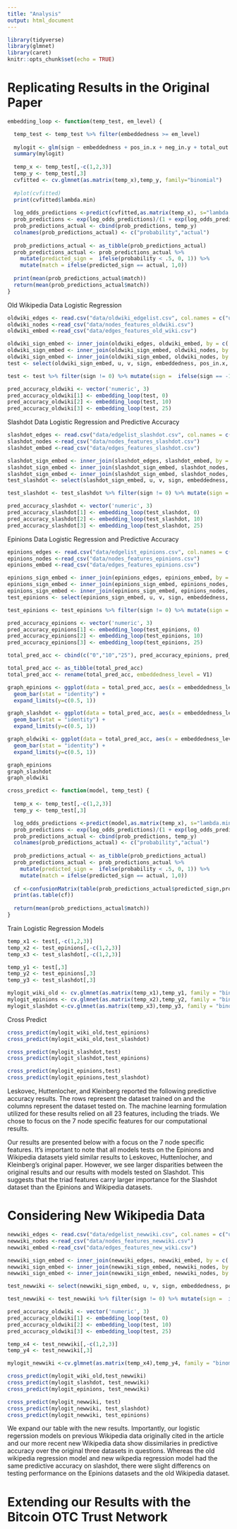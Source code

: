 ```yaml
---
title: "Analysis"
output: html_document
---
```


```r
library(tidyverse)
library(glmnet)
library(caret)
knitr::opts_chunk$set(echo = TRUE)
```

# Replicating Results in the Original Paper

```r
embedding_loop <- function(temp_test, em_level) {

  temp_test <- temp_test %>% filter(embeddedness >= em_level)
  
  mylogit <- glm(sign ~ embeddedness + pos_in.x + neg_in.y + total_out.x + total_in.y + pos_out.x + neg_out.y, data = temp_test, family = "binomial")
  summary(mylogit)
  
  temp_x <- temp_test[,-c(1,2,3)]
  temp_y <- temp_test[,3]
  cvfitted <- cv.glmnet(as.matrix(temp_x),temp_y, family="binomial")
  
  #plot(cvfitted)
  print(cvfitted$lambda.min)
  
  log_odds_predictions <-predict(cvfitted,as.matrix(temp_x), s="lambda.min")
  prob_predictions <- exp(log_odds_predictions)/(1 + exp(log_odds_predictions))
  prob_predictions_actual <- cbind(prob_predictions, temp_y)
  colnames(prob_predictions_actual) <- c("probability","actual")
  
  prob_predictions_actual <- as_tibble(prob_predictions_actual)
  prob_predictions_actual <- prob_predictions_actual %>%
    mutate(predicted_sign =  ifelse(probability < .5, 0, 1)) %>%
    mutate(match = ifelse(predicted_sign == actual, 1,0))
  
  print(mean(prob_predictions_actual$match))
  return(mean(prob_predictions_actual$match))
}
```

Old Wikipedia Data Logistic Regression

```r
oldwiki_edges <- read.csv("data/oldwiki_edgelist.csv", col.names = c("u", "v", "sign"))
oldwiki_nodes <-read_csv("data/nodes_features_oldwiki.csv")
oldwiki_embed <-read_csv("data/edges_features_old_wiki.csv")

oldwiki_sign_embed <- inner_join(oldwiki_edges, oldwiki_embed, by = c('u'='u', 'v' = 'v'))
oldwiki_sign_embed <- inner_join(oldwiki_sign_embed, oldwiki_nodes, by = c('u' = 'node_id'))
oldwiki_sign_embed <- inner_join(oldwiki_sign_embed, oldwiki_nodes, by = c('v' = 'node_id'))
test <- select(oldwiki_sign_embed, u, v, sign, embeddedness, pos_in.x, neg_in.y, total_out.x, total_in.y, pos_out.x, neg_out.y)

test <- test %>% filter(sign != 0) %>% mutate(sign =  ifelse(sign == -1, 0, 1))

pred_accuracy_oldwiki <- vector('numeric', 3)
pred_accuracy_oldwiki[1] <- embedding_loop(test, 0)
pred_accuracy_oldwiki[2] <- embedding_loop(test, 10)
pred_accuracy_oldwiki[3] <- embedding_loop(test, 25)
```


Slashdot Data Logistic Regression and Predictive Accuracy

```r
slashdot_edges <- read.csv("data/edgelist_slashdot.csv", col.names = c("u", "v", "sign"))
slashdot_nodes <-read_csv("data/nodes_features_slashdot.csv")
slashdot_embed <-read_csv("data/edges_features_slashdot.csv")

slashdot_sign_embed <- inner_join(slashdot_edges, slashdot_embed, by = c('u'='u', 'v' = 'v'))
slashdot_sign_embed <- inner_join(slashdot_sign_embed, slashdot_nodes, by = c('u' = 'node_id'))
slashdot_sign_embed <- inner_join(slashdot_sign_embed, slashdot_nodes, by = c('v' = 'node_id'))
test_slashdot <- select(slashdot_sign_embed, u, v, sign, embeddedness, pos_in.x, neg_in.y, total_out.x, total_in.y, pos_out.x, neg_out.y)

test_slashdot <- test_slashdot %>% filter(sign != 0) %>% mutate(sign =  ifelse(sign == -1, 0, 1))

pred_accuracy_slashdot <- vector('numeric', 3)
pred_accuracy_slashdot[1] <- embedding_loop(test_slashdot, 0)
pred_accuracy_slashdot[2] <- embedding_loop(test_slashdot, 10)
pred_accuracy_slashdot[3] <- embedding_loop(test_slashdot, 25)
```

Epinions Data Logistic Regression and Predictive Accuracy

```r
epinions_edges <- read.csv("data/edgelist_epinions.csv", col.names = c("u", "v", "sign"))
epinions_nodes <-read_csv("data/nodes_features_epinions.csv")
epinions_embed <-read_csv("data/edges_features_epinions.csv")

epinions_sign_embed <- inner_join(epinions_edges, epinions_embed, by = c('u'='u', 'v' = 'v'))
epinions_sign_embed <- inner_join(epinions_sign_embed, epinions_nodes, by = c('u' = 'node_id'))
epinions_sign_embed <- inner_join(epinions_sign_embed, epinions_nodes, by = c('v' = 'node_id'))
test_epinions <- select(epinions_sign_embed, u, v, sign, embeddedness, pos_in.x, neg_in.y, total_out.x, total_in.y, pos_out.x, neg_out.y)

test_epinions <- test_epinions %>% filter(sign != 0) %>% mutate(sign =  ifelse(sign == -1, 0, 1))

pred_accuracy_epinions <- vector('numeric', 3)
pred_accuracy_epinions[1] <- embedding_loop(test_epinions, 0)
pred_accuracy_epinions[2] <- embedding_loop(test_epinions, 10)
pred_accuracy_epinions[3] <- embedding_loop(test_epinions, 25)
```

```r
total_pred_acc <- cbind(c("0","10","25"), pred_accuracy_epinions, pred_accuracy_slashdot, pred_accuracy_oldwiki)

total_pred_acc <- as_tibble(total_pred_acc)
total_pred_acc <- rename(total_pred_acc, embeddedness_level = V1)

graph_epinions <- ggplot(data = total_pred_acc, aes(x = embeddedness_level, y = pred_accuracy_epinions)) + 
  geom_bar(stat = "identity") + 
  expand_limits(y=c(0.5, 1))

graph_slashdot <- ggplot(data = total_pred_acc, aes(x = embeddedness_level, y = pred_accuracy_slashdot)) + 
  geom_bar(stat = "identity") + 
  expand_limits(y=c(0.5, 1))

graph_oldwiki <- ggplot(data = total_pred_acc, aes(x = embeddedness_level, y = pred_accuracy_oldwiki)) + 
  geom_bar(stat = "identity") + 
  expand_limits(y=c(0.5, 1))

graph_epinions
graph_slashdot
graph_oldwiki
```

```r
cross_predict <- function(model, temp_test) {
  
  temp_x <- temp_test[,-c(1,2,3)]
  temp_y <- temp_test[,3]

  log_odds_predictions <-predict(model,as.matrix(temp_x), s="lambda.min")
  prob_predictions <- exp(log_odds_predictions)/(1 + exp(log_odds_predictions))
  prob_predictions_actual <- cbind(prob_predictions, temp_y)
  colnames(prob_predictions_actual) <- c("probability","actual")
  
  prob_predictions_actual <- as_tibble(prob_predictions_actual)
  prob_predictions_actual <- prob_predictions_actual %>%
    mutate(predicted_sign =  ifelse(probability < .5, 0, 1)) %>%
    mutate(match = ifelse(predicted_sign == actual, 1,0))
    
  cf <-confusionMatrix(table(prob_predictions_actual$predicted_sign,prob_predictions_actual$actual))
  print(as.table(cf))
  
  return(mean(prob_predictions_actual$match))
}
```

Train Logistic Regression Models

```r
temp_x1 <- test[,-c(1,2,3)]
temp_x2 <- test_epinions[,-c(1,2,3)]
temp_x3 <- test_slashdot[,-c(1,2,3)]

temp_y1 <- test[,3]
temp_y2 <- test_epinions[,3]
temp_y3 <- test_slashdot[,3]

mylogit_wiki_old <- cv.glmnet(as.matrix(temp_x1),temp_y1, family = "binomial")
mylogit_epinions <- cv.glmnet(as.matrix(temp_x2),temp_y2, family = "binomial")
mylogit_slashdot <-cv.glmnet(as.matrix(temp_x3),temp_y3, family = "binomial")
```

Cross Predict 

```r
cross_predict(mylogit_wiki_old,test_epinions)
cross_predict(mylogit_wiki_old,test_slashdot)

cross_predict(mylogit_slashdot,test)
cross_predict(mylogit_slashdot,test_epinions)

cross_predict(mylogit_epinions,test)
cross_predict(mylogit_epinions,test_slashdot)
```

Leskovec, Huttenlocher, and Kleinberg reported the following predictive accuracy results. The rows represent the dataset trained on and the columns represent the dataset tested on. The machine learning formulation utilized for these results relied on all 23 features, including the triads. We chose to focus on the 7 node specific features for our computational results. 

\begin{table}[]
\begin{tabular}{llll}
          & Epinions & Slashdot & Wikipedia \\
Epinions  & 0.9342   & 0.9289   & 0.7722    \\
Slashdot  & 0.9249   & 0.9351   & 0.7717    \\
Wikipedia & 0.9272   & 0.9260   & 0.8021   
\end{tabular}
\end{table}

Our results are presented below with a focus on the 7 node specific features. It's important to note that all models tests on the Epinions and Wikipedia datasets yield similar results to Leskovec, Huttenlocher, and Kleinberg's original paper. However, we see larger disparities between the original results and our results with models tested on Slashdot. This suggests that the triad features carry larger importance for the Slashdot dataset than the Epinions and Wikipedia datasets. 

\begin{table}[]
\begin{tabular}{llll}
          & Epinions & Slashdot & Wikipedia \\
Epinions  & 0.8991   & 0.8125   & 0.7956    \\
Slashdot  & 0.8916   & 0.8424   & 0.7870    \\
Wikipedia & 0.9249   & 0.8446   & 0.8549   
\end{tabular}
\end{table}

# Considering New Wikipedia Data

```r
newwiki_edges <- read.csv("data/edgelist_newwiki.csv", col.names = c("u", "v", "sign"))
newwiki_nodes <-read_csv("data/nodes_features_newwiki.csv")
newwiki_embed <-read_csv("data/edges_features_new_wiki.csv")

newwiki_sign_embed <- inner_join(newwiki_edges, newwiki_embed, by = c('u'='u', 'v' = 'v'))
newwiki_sign_embed <- inner_join(newwiki_sign_embed, newwiki_nodes, by = c('u' = 'node_id'))
newwiki_sign_embed <- inner_join(newwiki_sign_embed, newwiki_nodes, by = c('v' = 'node_id'))

test_newwiki <- select(newwiki_sign_embed, u, v, sign, embeddedness, pos_in.x, neg_in.y, total_out.x, total_in.y, pos_out.x, neg_out.y)

test_newwiki <- test_newwiki %>% filter(sign != 0) %>% mutate(sign =  ifelse(sign == -1, 0, 1))

pred_accuracy_oldwiki <- vector('numeric', 3)
pred_accuracy_oldwiki[1] <- embedding_loop(test, 0)
pred_accuracy_oldwiki[2] <- embedding_loop(test, 10)
pred_accuracy_oldwiki[3] <- embedding_loop(test, 25)
```

```r
temp_x4 <- test_newwiki[,-c(1,2,3)]
temp_y4 <- test_newwiki[,3]

mylogit_newwiki <-cv.glmnet(as.matrix(temp_x4),temp_y4, family = "binomial")

cross_predict(mylogit_wiki_old,test_newwiki)
cross_predict(mylogit_slashdot, test_newwiki)
cross_predict(mylogit_epinions, test_newwiki)

cross_predict(mylogit_newwiki, test)
cross_predict(mylogit_newwiki, test_slashdot)
cross_predict(mylogit_newwiki, test_epinions)
```

We expand our table with the new results. Importantly, our logistic regerssion models on previous Wikipedia data originally cited in the article and our more recent new Wikipedia data show dissimilaries in predictive accuracy over the original three datasets in questions. Whereas the old wikipedia regression model and new wikpedia regression model had the same predictive accuracy on slashdot, there were slight differencs on testing performance on the Epinions datasets and the old Wikipedia dataset. 

\begin{table}[]
\begin{tabular}{lllll}
              & Epinions & Slashdot & Wikipedia & New Wikipedia \\
Epinions      & 0.8991   & 0.8125   & 0.7956    & 0.8270        \\
Slashdot      & 0.8916   & 0.8424   & 0.7870    & 0.9105        \\
Wikipedia     & 0.9249   & 0.8446   & 0.8549    & 0.9046        \\
New Wikipedia & 0.8921   & 0.8447   & 0.9378    & 0.9378       
\end{tabular}
\end{table}

# Extending our Results with the Bitcoin OTC Trust Network
